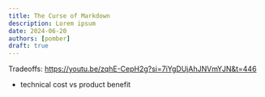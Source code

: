 ```yaml
---
title: The Curse of Markdown
description: Lorem ipsum
date: 2024-06-20
authors: [pomber]
draft: true
---
```


Tradeoffs: https://youtu.be/zqhE-CepH2g?si=7iYgDUjAhJNVmYJN&t=446

- technical cost vs product benefit
